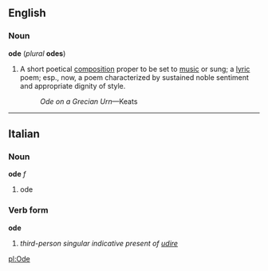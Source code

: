 ==English==
===Noun===
'''ode''' (''plural'' '''odes''')
#A short poetical [[composition]] proper to be set to [[music]] or sung; a [[lyric]] poem; esp., now, a poem characterized by sustained noble sentiment and appropriate dignity of style.
#:''Ode on a Grecian Urn''—Keats

----

==Italian==
===Noun===
'''ode''' ''f''

# ode

===Verb form===
'''ode'''

# ''third-person singular indicative present of [[udire]]''

[[pl:Ode]]